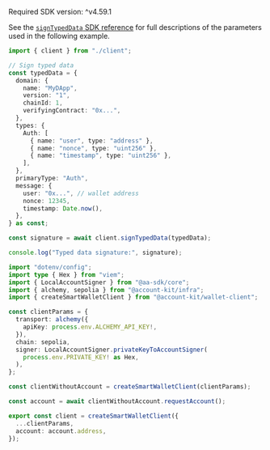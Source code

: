 <Info>Required SDK version: ^v4.59.1</Info>

See the [`signTypedData` SDK
reference](/docs/wallets/reference/account-kit/wallet-client/functions/signTypedData)
for full descriptions of the parameters used in the following example.

<CodeBlocks>

```ts title="signTypedData.ts"
import { client } from "./client";

// Sign typed data
const typedData = {
  domain: {
    name: "MyDApp",
    version: "1",
    chainId: 1,
    verifyingContract: "0x...",
  },
  types: {
    Auth: [
      { name: "user", type: "address" },
      { name: "nonce", type: "uint256" },
      { name: "timestamp", type: "uint256" },
    ],
  },
  primaryType: "Auth",
  message: {
    user: "0x...", // wallet address
    nonce: 12345,
    timestamp: Date.now(),
  },
} as const;

const signature = await client.signTypedData(typedData);

console.log("Typed data signature:", signature);
```

```ts title="client.ts"
import "dotenv/config";
import type { Hex } from "viem";
import { LocalAccountSigner } from "@aa-sdk/core";
import { alchemy, sepolia } from "@account-kit/infra";
import { createSmartWalletClient } from "@account-kit/wallet-client";

const clientParams = {
  transport: alchemy({
    apiKey: process.env.ALCHEMY_API_KEY!,
  }),
  chain: sepolia,
  signer: LocalAccountSigner.privateKeyToAccountSigner(
    process.env.PRIVATE_KEY! as Hex,
  ),
};

const clientWithoutAccount = createSmartWalletClient(clientParams);

const account = await clientWithoutAccount.requestAccount();

export const client = createSmartWalletClient({
  ...clientParams,
  account: account.address,
});
```

</CodeBlocks>
